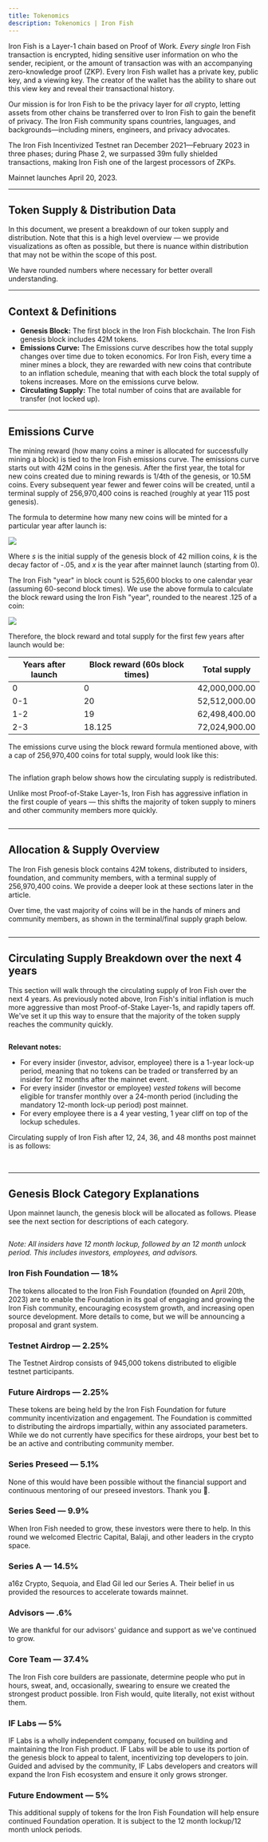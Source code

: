 ```yaml
---
title: Tokenomics
description: Tokenomics | Iron Fish
---
```


Iron Fish is a Layer-1 chain based on Proof of Work. _Every single_ Iron Fish transaction is encrypted, hiding sensitive user information on who the sender, recipient, or the amount of transaction was with an accompanying zero-knowledge proof (ZKP). Every Iron Fish wallet has a private key, public key, and a viewing key. The creator of the wallet has the ability to share out this view key and reveal their transactional history.

Our mission is for Iron Fish to be the privacy layer for _all_ crypto, letting assets from other chains be transferred over to Iron Fish to gain the benefit of privacy. The Iron Fish community spans countries, languages, and backgrounds—including miners, engineers, and privacy advocates.

The Iron Fish Incentivized Testnet ran December 2021—February 2023 in three phases; during Phase 2, we surpassed 39m fully shielded transactions, making Iron Fish one of the largest processors of ZKPs.

Mainnet launches April 20, 2023.

---

## Token Supply & Distribution Data

In this document, we present a breakdown of our token supply and distribution. Note that this is a high level overview — we provide visualizations as often as possible, but there is nuance within distribution that may not be within the scope of this post.

We have rounded numbers where necessary for better overall understanding.

---

## Context & Definitions

- **Genesis Block:** The first block in the Iron Fish blockchain. The Iron Fish genesis block includes 42M tokens.
- **Emissions Curve:** The Emissions curve describes how the total supply changes over time due to token economics. For Iron Fish, every time a miner mines a block, they are rewarded with new coins that contribute to an inflation schedule, meaning that with each block the total supply of tokens increases. More on the emissions curve below.
- **Circulating Supply:** The total number of coins that are available for transfer (not locked up).

---

## Emissions Curve

The mining reward (how many coins a miner is allocated for successfully mining a block) is tied to the Iron Fish emissions curve. The emissions curve starts out with 42M coins in the genesis. After the first year, the total for new coins created due to mining rewards is 1/4th of the genesis, or 10.5M coins. Every subsequent year fewer and fewer coins will be created, until a terminal supply of 256,970,400 coins is reached (roughly at year 115 post genesis).

The formula to determine how many new coins will be minted for a particular year after launch is:

<Img src="/images/tokenomics/01-mint-formula.avif" maxW="400px" />

Where _s_ is the initial supply of the genesis block of 42 million coins, _k_ is the decay factor of -.05, and _x_ is the year after mainnet launch (starting from 0).

The Iron Fish "year" in block count is 525,600 blocks to one calendar year (assuming 60-second block times). We use the above formula to calculate the block reward using the Iron Fish "year", rounded to the nearest .125 of a coin:

<Img src="/images/tokenomics/02-block-reward.avif" maxW="600px" />

Therefore, the block reward and total supply for the first few years after launch would be:

<table>
  <thead>
    <tr>
      <th>
        <strong>Years after launch</strong>
      </th>
      <th>
        <strong>Block reward (60s block times)</strong>
      </th>
      <th>
        <strong>Total supply</strong>
      </th>
    </tr>
  </thead>
  <tbody>
    <tr>
      <td>0</td>
      <td>0</td>
      <td>42,000,000.00</td>
    </tr>
    <tr>
      <td>0-1</td>
      <td>20</td>
      <td>52,512,000.00</td>
    </tr>
    <tr>
      <td>1-2</td>
      <td>19</td>
      <td>62,498,400.00</td>
    </tr>
    <tr>
      <td>2-3</td>
      <td>18.125</td>
      <td>72,024,900.00</td>
    </tr>
  </tbody>
</table>

The emissions curve using the block reward formula mentioned above, with a cap of 256,970,400 coins for total supply, would look like this:

<Img src="/images/tokenomics/03-emissions-curve.avif" alt="" />

The inflation graph below shows how the circulating supply is redistributed.

Unlike most Proof-of-Stake Layer-1s, Iron Fish has aggressive inflation in the first couple of years — this shifts the majority of token supply to miners and other community members more quickly.

<Img src="/images/tokenomics/04-inflation.avif" alt="" />

---

## Allocation & Supply Overview

The Iron Fish genesis block contains 42M tokens, distributed to insiders, foundation, and community members, with a terminal supply of 256,970,400 coins. We provide a deeper look at these sections later in the article.

Over time, the vast majority of coins will be in the hands of miners and community members, as shown in the terminal/final supply graph below.

<Img src="/images/tokenomics/11-distribution-terminal-supply.avif" alt="" />

---

## Circulating Supply Breakdown over the next 4 years

This section will walk through the circulating supply of Iron Fish over the next 4 years. As previously noted above, Iron Fish's initial inflation is much more aggressive than most Proof-of-Stake Layer-1s, and rapidly tapers off. We've set it up this way to ensure that the majority of the token supply reaches the community quickly.

<Img src="/images/tokenomics/circulating-supply.png" alt="" />

**Relevant notes:**

- For every insider (investor, advisor, employee) there is a 1-year lock-up period, meaning that no tokens can be traded or transferred by an insider for 12 months after the mainnet event.
- For every insider (investor or employee) _vested tokens_ will become eligible for transfer monthly over a 24-month period (including the mandatory 12-month lock-up period) post mainnet.
- For every employee there is a 4 year vesting, 1 year cliff on top of the lockup schedules.

Circulating supply of Iron Fish after 12, 24, 36, and 48 months post mainnet is as follows:

<Img src="/images/tokenomics/distribution-12-months.png" alt="" />

<Img src="/images/tokenomics/distribution-24-months.png" alt="" />

<Img src="/images/tokenomics/distribution-36-months.png" alt="" />

<Img src="/images/tokenomics/distribution-48-months.png" alt="" />

---

## Genesis Block Category Explanations

Upon mainnet launch, the genesis block will be allocated as follows. Please see the next section for descriptions of each category.

<Img src="/images/tokenomics/05-genesis-distribution.avif" alt="" />

_Note: All insiders have 12 month lockup, followed by an 12 month unlock period. This includes investors, employees, and advisors._

### Iron Fish Foundation — 18%

The tokens allocated to the Iron Fish Foundation (founded on April 20th, 2023) are to enable the Foundation in its goal of engaging and growing the Iron Fish community, encouraging ecosystem growth, and increasing open source development. More details to come, but we will be announcing a proposal and grant system.

### Testnet Airdrop — 2.25%

The Testnet Airdrop consists of 945,000 tokens distributed to eligible testnet participants.

### Future Airdrops — 2.25%

These tokens are being held by the Iron Fish Foundation for future community incentivization and engagement. The Foundation is committed to distributing the airdrops impartially, within any associated parameters. While we do not currently have specifics for these airdrops, your best bet to be an active and contributing community member.

### Series Preseed — 5.1%

None of this would have been possible without the financial support and continuous mentoring of our preseed investors. Thank you 🙏.

### Series Seed — 9.9%

When Iron Fish needed to grow, these investors were there to help. In this round we welcomed Electric Capital, Balaji, and other leaders in the crypto space.

### Series A — 14.5%

a16z Crypto, Sequoia, and Elad Gil led our Series A. Their belief in us provided the resources to accelerate towards mainnet.

### Advisors — .6%

We are thankful for our advisors' guidance and support as we've continued to grow.

### Core Team — 37.4%

The Iron Fish core builders are passionate, determine people who put in hours, sweat, and, occasionally, swearing to ensure we created the strongest product possible. Iron Fish would, quite literally, not exist without them.

### IF Labs — 5%

IF Labs is a wholly independent company, focused on building and maintaining the Iron Fish product. IF Labs will be able to use its portion of the genesis block to appeal to talent, incentivizing top developers to join. Guided and advised by the community, IF Labs developers and creators will expand the Iron Fish ecosystem and ensure it only grows stronger.

### Future Endowment — 5%

This additional supply of tokens for the Iron Fish Foundation will help ensure continued Foundation operation. It is subject to the 12 month lockup/12 month unlock periods.
